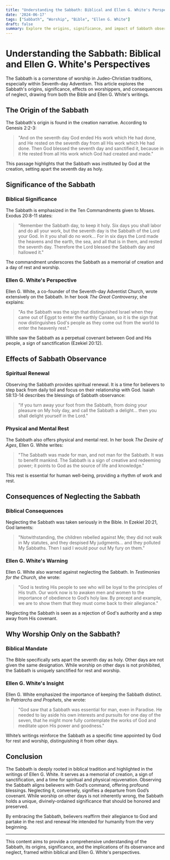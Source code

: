 ```yaml
---
title: "Understanding the Sabbath: Biblical and Ellen G. White's Perspectives"
date: '2024-06-17'
tags: ["Sabbath", "Worship", "Bible", "Ellen G. White"]
draft: false
summary: Explore the origins, significance, and impact of Sabbath observance through biblical texts and the writings of Ellen G. White.
---
```


# Understanding the Sabbath: Biblical and Ellen G. White's Perspectives

The Sabbath is a cornerstone of worship in Judeo-Christian traditions, especially within Seventh-day Adventism. This article explores the Sabbath's origins, significance, effects on worshippers, and consequences of neglect, drawing from both the Bible and Ellen G. White's writings.

## The Origin of the Sabbath

The Sabbath's origin is found in the creation narrative. According to Genesis 2:2-3:

> "And on the seventh day God ended His work which He had done, and He rested on the seventh day from all His work which He had done. Then God blessed the seventh day and sanctified it, because in it He rested from all His work which God had created and made."

This passage highlights that the Sabbath was instituted by God at the creation, setting apart the seventh day as holy.

## Significance of the Sabbath

### Biblical Significance

The Sabbath is emphasized in the Ten Commandments given to Moses. Exodus 20:8-11 states:

> "Remember the Sabbath day, to keep it holy. Six days you shall labor and do all your work, but the seventh day is the Sabbath of the Lord your God. In it you shall do no work... For in six days the Lord made the heavens and the earth, the sea, and all that is in them, and rested the seventh day. Therefore the Lord blessed the Sabbath day and hallowed it."

The commandment underscores the Sabbath as a memorial of creation and a day of rest and worship.

### Ellen G. White's Perspective

Ellen G. White, a co-founder of the Seventh-day Adventist Church, wrote extensively on the Sabbath. In her book *The Great Controversy*, she explains:

> "As the Sabbath was the sign that distinguished Israel when they came out of Egypt to enter the earthly Canaan, so it is the sign that now distinguishes God's people as they come out from the world to enter the heavenly rest."

White saw the Sabbath as a perpetual covenant between God and His people, a sign of sanctification (Ezekiel 20:12).

## Effects of Sabbath Observance

### Spiritual Renewal

Observing the Sabbath provides spiritual renewal. It is a time for believers to step back from daily toil and focus on their relationship with God. Isaiah 58:13-14 describes the blessings of Sabbath observance:

> "If you turn away your foot from the Sabbath, from doing your pleasure on My holy day, and call the Sabbath a delight... then you shall delight yourself in the Lord."

### Physical and Mental Rest

The Sabbath also offers physical and mental rest. In her book *The Desire of Ages*, Ellen G. White writes:

> "The Sabbath was made for man, and not man for the Sabbath. It was to benefit mankind. The Sabbath is a sign of creative and redeeming power; it points to God as the source of life and knowledge."

This rest is essential for human well-being, providing a rhythm of work and rest.

## Consequences of Neglecting the Sabbath

### Biblical Consequences

Neglecting the Sabbath was taken seriously in the Bible. In Ezekiel 20:21, God laments:

> "Notwithstanding, the children rebelled against Me; they did not walk in My statutes, and they despised My judgments... and they polluted My Sabbaths. Then I said I would pour out My fury on them."

### Ellen G. White's Warning

Ellen G. White also warned against neglecting the Sabbath. In *Testimonies for the Church*, she wrote:

> "God is testing His people to see who will be loyal to the principles of His truth. Our work now is to awaken men and women to the importance of obedience to God’s holy law. By precept and example, we are to show them that they must come back to their allegiance."

Neglecting the Sabbath is seen as a rejection of God's authority and a step away from His covenant.

## Why Worship Only on the Sabbath?

### Biblical Mandate

The Bible specifically sets apart the seventh day as holy. Other days are not given the same designation. While worship on other days is not prohibited, the Sabbath is uniquely sanctified for rest and worship.

### Ellen G. White's Insight

Ellen G. White emphasized the importance of keeping the Sabbath distinct. In *Patriarchs and Prophets*, she wrote:

> "God saw that a Sabbath was essential for man, even in Paradise. He needed to lay aside his own interests and pursuits for one day of the seven, that he might more fully contemplate the works of God and meditate upon His power and goodness."

White’s writings reinforce the Sabbath as a specific time appointed by God for rest and worship, distinguishing it from other days.

## Conclusion

The Sabbath is deeply rooted in biblical tradition and highlighted in the writings of Ellen G. White. It serves as a memorial of creation, a sign of sanctification, and a time for spiritual and physical rejuvenation. Observing the Sabbath aligns believers with God’s command, offering profound blessings. Neglecting it, conversely, signifies a departure from God’s covenant. While worship on other days is not inherently wrong, the Sabbath holds a unique, divinely-ordained significance that should be honored and preserved.

By embracing the Sabbath, believers reaffirm their allegiance to God and partake in the rest and renewal He intended for humanity from the very beginning.

---

This content aims to provide a comprehensive understanding of the Sabbath, its origins, significance, and the implications of its observance and neglect, framed within biblical and Ellen G. White's perspectives.